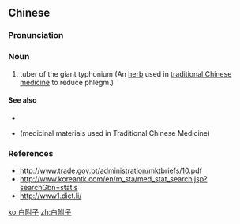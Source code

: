 ==Chinese==
{{zh-forms}}

===Pronunciation===
{{zh-pron
|m=báifùzǐ
|cat=n
}}

===Noun===
{{zh-noun}}

# tuber of the giant typhonium (An [[herb]] used in [[traditional Chinese medicine]] to reduce phlegm.)

====See also====
* {{l|zh|化痰止咳平喘药 }}
* {{l|zh|药材}} (medicinal materials used in Traditional Chinese Medicine)

===References===
* http://www.trade.gov.bt/administration/mktbriefs/10.pdf
* http://www.koreantk.com/en/m_sta/med_stat_search.jsp?searchGbn=statis
* http://www1.dict.li/

[[ko:白附子]]
[[zh:白附子]]